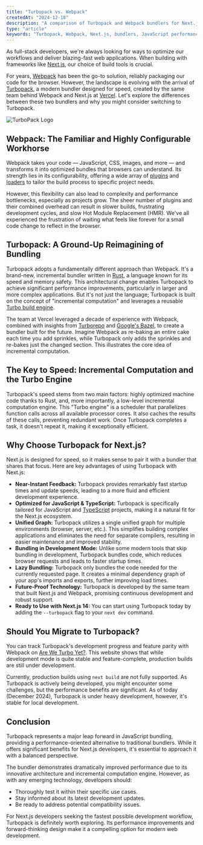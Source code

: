 ```yaml
---
title: "Turbopack vs. Webpack"
createdAt: "2024-12-18"
description: "A comparison of Turbopack and Webpack bundlers for Next.js development."
type: "article"
keywords: "Turbopack, Webpack, Next.js, bundlers, JavaScript performance"
---
```


As full-stack developers, we're always looking for ways to optimize our workflows and deliver blazing-fast web applications.
When building with frameworks like [Next.js](https://nextjs.org/), our choice of build tools is crucial.

For years, [Webpack](https://webpack.js.org/) has been the go-to solution, reliably packaging our code for the browser.
However, the landscape is evolving with the arrival of [Turbopack](https://turbo.build/pack), a modern bundler designed for speed, created by the same team behind Webpack and Next.js at [Vercel](https://vercel.com/).
Let's explore the differences between these two bundlers and why you might consider switching to Turbopack.

<Image
  src="/assets/turbopack/turbopack.png"
  width={720}
  height={405}
  quality={100}
  alt="TurboPack Logo"
  priority
/>

## Webpack: The Familiar and Highly Configurable Workhorse

Webpack takes your code — JavaScript, CSS, images, and more — and transforms it into optimized bundles that browsers can understand.
Its strength lies in its configurability, offering a wide array of [plugins](https://webpack.js.org/plugins/) and [loaders](https://webpack.js.org/loaders/) to tailor the build process to specific project needs.

However, this flexibility can also lead to complexity and performance bottlenecks, especially as projects grow.
The sheer number of plugins and their combined overhead can result in slower builds, frustrating development cycles, and slow Hot Module Replacement (HMR).
We've all experienced the frustration of waiting what feels like forever for a small code change to reflect in the browser.

## Turbopack: A Ground-Up Reimagining of Bundling

Turbopack adopts a fundamentally different approach than Webpack. It's a brand-new, incremental bundler written in [Rust](https://www.rust-lang.org/), a language known for its speed and memory safety.
This architectural change enables Turbopack to achieve significant performance improvements, particularly in larger and more complex applications.
But it's not just the language; Turbopack is built on the concept of "incremental computation" and leverages a reusable [Turbo build engine](https://turbo.build/).

The team at Vercel leveraged a decade of experience with Webpack, combined with insights from [Turborepo](https://turbo.build/repo) and [Google's Bazel](https://bazel.build/), to create a bundler built for the future.
Imagine Webpack as re-baking an entire cake each time you add sprinkles, while Turbopack only adds the sprinkles and re-bakes just the changed section.
This illustrates the core idea of incremental computation.

## The Key to Speed: Incremental Computation and the Turbo Engine

Turbopack's speed stems from two main factors: highly optimized machine code thanks to Rust, and, more importantly, a low-level incremental computation engine.
This "Turbo engine" is a scheduler that parallelizes function calls across all available processor cores. It also caches the results of these calls, preventing redundant work.
Once Turbopack completes a task, it doesn't repeat it, making it exceptionally efficient.

## Why Choose Turbopack for Next.js?

Next.js is designed for speed, so it makes sense to pair it with a bundler that shares that focus. Here are key advantages of using Turbopack with Next.js:

- **Near-Instant Feedback:** Turbopack provides remarkably fast startup times and update speeds, leading to a more fluid and efficient development experience.
- **Optimized for JavaScript & TypeScript:** Turbopack is specifically tailored for JavaScript and [TypeScript](https://www.typescriptlang.org/) projects, making it a natural fit for the Next.js ecosystem.
- **Unified Graph:** Turbopack utilizes a single unified graph for multiple environments (browser, server, etc.). This simplifies building complex applications and eliminates the need for separate compilers, resulting in easier maintenance and improved stability.
- **Bundling in Development Mode:** Unlike some modern tools that skip bundling in development, Turbopack bundles code, which reduces browser requests and leads to faster startup times.
- **Lazy Bundling:** Turbopack only bundles the code needed for the currently requested page. It creates a minimal dependency graph of your app's imports and exports, further improving load times.
- **Future-Proof Technology:** Turbopack is developed by the same team that built Next.js and Webpack, promising continuous development and robust support.
- **Ready to Use with Next.js 14:** You can start using Turbopack today by adding the `--turbopack` flag to your `next dev` command.

## Should You Migrate to Turbopack?

You can track Turbopack's development progress and feature parity with Webpack on [Are We Turbo Yet?](https://areweturboyet.com/).
This website shows that while development mode is quite stable and feature-complete, production builds are still under development.

Currently, production builds using `next build` are not fully supported. As Turbopack is actively being developed, you might encounter some challenges, but the performance benefits are significant.
As of today (December 2024), Turbopack is under heavy development, however, it's stable for local development.

## Conclusion

Turbopack represents a major leap forward in JavaScript bundling, providing a performance-oriented alternative to traditional bundlers.
While it offers significant benefits for Next.js developers, it's essential to approach it with a balanced perspective.

The bundler demonstrates dramatically improved performance due to its innovative architecture and incremental computation engine.
However, as with any emerging technology, developers should:

- Thoroughly test it within their specific use cases.
- Stay informed about its latest development updates.
- Be ready to address potential compatibility issues.

For Next.js developers seeking the fastest possible development workflow, Turbopack is definitely worth exploring.
Its performance improvements and forward-thinking design make it a compelling option for modern web development.

